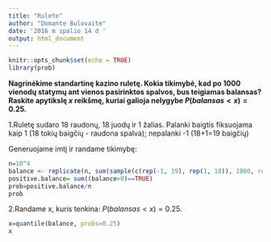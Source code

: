```yaml
---
title: "Rulete"
author: "Domante Bulovaite"
date: '2016 m spalio 14 d '
output: html_document
---
```


```r
knitr::opts_chunk$set(echo = TRUE)
library(prob)
```

**Nagrinėkime standartinę kazino ruletę. Kokia tikimybė, kad po $1000$ vienodų statymų ant vienos pasirinktos spalvos, bus teigiamas balansas? Raskite apytikslę $x$ reikšmę, kuriai galioja nelygybe $P(balansas<x) = 0.25$.**

1.Ruletę sudaro 18 raudonų, 18 juodų ir 1 žalias. 
Palanki baigtis fiksuojama kaip 1 (18 tokių baigčių - raudona spalva);
nepalanki -1 (18+1=19 baigčių)

Generuojame imtį ir randame tikimybę:

```r
n=10^4
balance <- replicate(n, sum(sample(c(rep(-1, 19), rep(1, 18)), 1000, replace = TRUE))) 
positive.balance= sum((balance>0)==TRUE)
prob=positive.balance/n
prob
```

2.Randame x, kuris tenkina: $P(balansas<x) = 0.25$.

```r
x=quantile(balance, probs=0.25)
x
```
